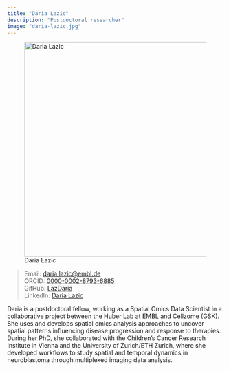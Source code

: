 ```yaml
---
title: "Daria Lazic"
description: "Postdoctoral researcher"
image: "daria-lazic.jpg"
---
```


![Daria Lazic](daria-lazic.jpg){width="500" fig-align="center"}

> Email: [daria.lazic\@embl.de](mailto:daria.lazic@embl.de)\
> ORCID: [0000-0002-8793-6885](https://europepmc.org/authors/0000-0002-8793-6885)\
> GitHub: [LazDaria](https://github.com/LazDaria)\
> LinkedIn: [Daria Lazic](https://www.linkedin.com/in/daria-lazic)\

Daria is a postdoctoral fellow, working as a Spatial Omics Data Scientist in a collaborative project between the Huber Lab at EMBL and Cellzome (GSK). She uses and develops spatial omics analysis approaches to uncover spatial patterns influencing disease progression and response to therapies. During her PhD, she collaborated with the Children's Cancer Research Institute in Vienna and the University of Zurich/ETH Zurich, where she developed workflows to study spatial and temporal dynamics in neuroblastoma through multiplexed imaging data analysis.
